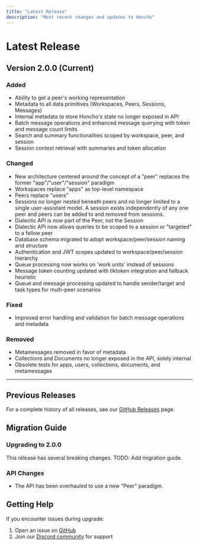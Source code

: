 ```yaml
---
title: "Latest Release"
description: "Most recent changes and updates to Honcho"
---
```


# Latest Release

## Version 2.0.0 (Current)

### Added

- Ability to get a peer's working representation
- Metadata to all data primitives (Workspaces, Peers, Sessions, Messages)
- Internal metadata to store Honcho's state no longer exposed in API
- Batch message operations and enhanced message querying with token and message count limits
- Search and summary functionalities scoped by workspace, peer, and session
- Session context retrieval with summaries and token allocation

### Changed

- New architecture centered around the concept of a "peer" replaces the former
  "app"/"user"/"session" paradigm
- Workspaces replace "apps" as top-level namespace
- Peers replace "users"
- Sessions no longer nested beneath peers and no longer limited to a single
  user-assistant model. A session exists independently of any one peer and
  peers can be added to and removed from sessions.
- Dialectic API is now part of the Peer, not the Session
- Dialectic API now allows queries to be scoped to a session or "targeted"
  to a fellow peer
- Database schema migrated to adopt workspace/peer/session naming and structure
- Authentication and JWT scopes updated to workspace/peer/session hierarchy
- Queue processing now works on 'work units' instead of sessions
- Message token counting updated with tiktoken integration and fallback heuristic
- Queue and message processing updated to handle sender/target and task types for multi-peer scenarios

### Fixed

- Improved error handling and validation for batch message operations and metadata

### Removed

- Metamessages removed in favor of metadata
- Collections and Documents no longer exposed in the API, solely internal
- Obsolete tests for apps, users, collections, documents, and metamessages
---

## Previous Releases

For a complete history of all releases, see our [GitHub Releases](https://github.com/plastic-labs/honcho/tags) page.

## Migration Guide

### Upgrading to 2.0.0

This release has several breaking changes. TODO: Add migration guide.

### API Changes

- The API has been overhauled to use a new "Peer" paradigm.

## Getting Help

If you encounter issues during upgrade:

1. Open an issue on [GitHub](https://github.com/plastic-labs/honcho/issues)
2. Join our [Discord community](http://discord.gg/plasticlabs) for support 
